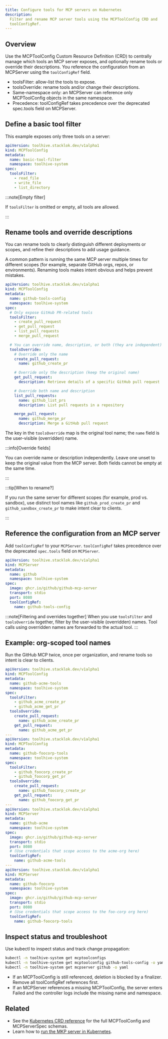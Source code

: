 ```yaml
---
title: Configure tools for MCP servers on Kubernetes
description:
  Filter and rename MCP server tools using the MCPToolConfig CRD and
  toolConfigRef.
---
```


## Overview

Use the MCPToolConfig Custom Resource Definition (CRD) to centrally manage which
tools an MCP server exposes, and optionally rename tools or override their
descriptions. You reference the configuration from an MCPServer using the
`toolConfigRef` field.

- toolsFilter: allow-list the tools to expose.
- toolsOverride: rename tools and/or change their descriptions.
- Same-namespace only: an MCPServer can reference only MCPToolConfig objects in
  the same namespace.
- Precedence: toolConfigRef takes precedence over the deprecated spec.tools
  field on MCPServer.

## Define a basic tool filter

This example exposes only three tools on a server:

```yaml title="toolconfig-basic.yaml"
apiVersion: toolhive.stacklok.dev/v1alpha1
kind: MCPToolConfig
metadata:
  name: basic-tool-filter
  namespace: toolhive-system
spec:
  toolsFilter:
    - read_file
    - write_file
    - list_directory
```

:::note[Empty filter]

If `toolsFilter` is omitted or empty, all tools are allowed.

:::

## Rename tools and override descriptions

You can rename tools to clearly distinguish different deployments or scopes, and
refine their descriptions to add usage guidance.

A common pattern is running the same MCP server multiple times for different
scopes (for example, separate GitHub orgs, repos, or environments). Renaming
tools makes intent obvious and helps prevent mistakes.

```yaml title="toolconfig-with-overrides.yaml"
apiVersion: toolhive.stacklok.dev/v1alpha1
kind: MCPToolConfig
metadata:
  name: github-tools-config
  namespace: toolhive-system
spec:
  # Only expose GitHub PR-related tools
  toolsFilter:
    - create_pull_request
    - get_pull_request
    - list_pull_requests
    - merge_pull_request

  # You can override name, description, or both (they are independent)
  toolsOverride:
    # Override only the name
    create_pull_request:
      name: github_create_pr

    # Override only the description (keep the original name)
    get_pull_request:
      description: Retrieve details of a specific GitHub pull request

    # Override both name and description
    list_pull_requests:
      name: github_list_prs
      description: List pull requests in a repository

    merge_pull_request:
      name: github_merge_pr
      description: Merge a GitHub pull request
```

The key in the `toolsOverride` map is the original tool name; the `name` field
is the user-visible (overridden) name.

:::info[Override fields]

You can override name or description independently. Leave one unset to keep the
original value from the MCP server. Both fields cannot be empty at the same
time.

:::

:::tip[When to rename?]

If you run the same server for different scopes (for example, prod vs. sandbox),
use distinct tool names like `github_prod_create_pr` and
`github_sandbox_create_pr` to make intent clear to clients.

:::

## Reference the configuration from an MCP server

Add `toolConfigRef` to your `MCPServer`. `toolConfigRef` takes precedence over
the deprecated `spec.tools` field on `MCPServer`.

```yaml {12-13} title="mcpserver-with-toolconfig.yaml"
apiVersion: toolhive.stacklok.dev/v1alpha1
kind: MCPServer
metadata:
  name: github
  namespace: toolhive-system
spec:
  image: ghcr.io/github/github-mcp-server
  transport: stdio
  port: 8080
  toolConfigRef:
    name: github-tools-config
```

:::note[Filtering and overrides together] When you use `toolsFilter` and
`toolsOverride` together, filter by the user-visible (overridden) names. Tool
calls using overridden names are forwarded to the actual tool. :::

## Example: org-scoped tool names

Run the GitHub MCP twice, once per organization, and rename tools so intent is
clear to clients.

```yaml title="github-org-scoped-tools.yaml"
apiVersion: toolhive.stacklok.dev/v1alpha1
kind: MCPToolConfig
metadata:
  name: github-acme-tools
  namespace: toolhive-system
spec:
  toolsFilter:
    - github_acme_create_pr
    - github_acme_get_pr
  toolsOverride:
    create_pull_request:
      name: github_acme_create_pr
    get_pull_request:
      name: github_acme_get_pr
---
apiVersion: toolhive.stacklok.dev/v1alpha1
kind: MCPToolConfig
metadata:
  name: github-foocorp-tools
  namespace: toolhive-system
spec:
  toolsFilter:
    - github_foocorp_create_pr
    - github_foocorp_get_pr
  toolsOverride:
    create_pull_request:
      name: github_foocorp_create_pr
    get_pull_request:
      name: github_foocorp_get_pr
---
apiVersion: toolhive.stacklok.dev/v1alpha1
kind: MCPServer
metadata:
  name: github-acme
  namespace: toolhive-system
spec:
  image: ghcr.io/github/github-mcp-server
  transport: stdio
  port: 8080
  # (Use credentials that scope access to the acme-org here)
  toolConfigRef:
    name: github-acme-tools
---
apiVersion: toolhive.stacklok.dev/v1alpha1
kind: MCPServer
metadata:
  name: github-foocorp
  namespace: toolhive-system
spec:
  image: ghcr.io/github/github-mcp-server
  transport: stdio
  port: 8080
  # (Use credentials that scope access to the foo-corp org here)
  toolConfigRef:
    name: github-foocorp-tools
```

## Inspect status and troubleshoot

Use kubectl to inspect status and track change propagation:

```bash
kubectl -n toolhive-system get mcptoolconfigs
kubectl -n toolhive-system get mcptoolconfig github-tools-config -o yaml
kubectl -n toolhive-system get mcpserver github -o yaml
```

- If an MCPToolConfig is still referenced, deletion is blocked by a finalizer.
  Remove all toolConfigRef references first.
- If an MCPServer references a missing MCPToolConfig, the server enters Failed
  and the controller logs include the missing name and namespace.

## Related

- See the [Kubernetes CRD reference](../reference/crd-spec.mdx) for the full
  MCPToolConfig and MCPServerSpec schemas.
- Learn how to [run the MKP server in Kubernetes](../guides-mcp/k8s.mdx).
